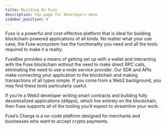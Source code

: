 ```yaml
---
title: Building On Fuse
description: Top page for Developers menu
sidebar_position: 0
---
```



Fuse is a powerful and cost-effective platform that is ideal for building blockchain-powered applications of all kinds. No matter what your use case, the Fuse ecosystem has the functionality you need and all the tools required to make it a reality.

FuseBox provides a means of getting set up with a wallet and interacting with the Fuse blockchain without the need to make direct RPC calls, eliminating the need to use a node service provider. Our SDK and APIs make connecting your application to the blockchain and making transactions of all types simple. If you come from a Web2 background, you may find these tools particularly useful.

If you’re a Web3 developer writing smart contracts and building fully decentralized applications (dApps), which live entirely on the blockchain, then Fuse supports all of the tooling you’d expect to streamline your work.

Fuse’s Charge is a no-code platform designed for merchants and businesses who want to accept crypto payments.
